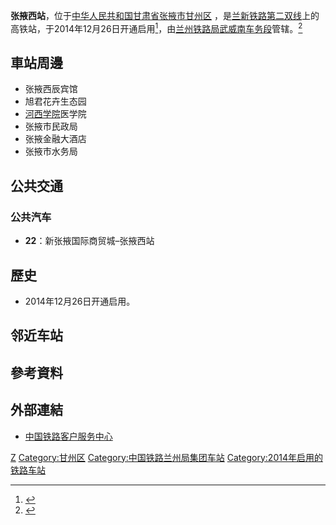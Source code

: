 {{refimprove|time=2015-02-03}}
{{Infobox China railway station
|车站名称 = 张掖西站
|图片 = 
|图片介绍 = 
|车站拼音 = Zhangyexi
|英文名称 = Zhangyexi Railway Station
|车站代码 = 41511
|电报码 = ZEJ
|拼音码 = ZYX
|车站位置 = [[甘肃省|甘肃省]][[张掖市|张掖市]][[甘州区|甘州区]] 
|坐标 = {{coord|38|55|19.08|N|100|25|33.53|E|display=inline,title}} 
|归属 = [[兰州铁路局|兰州铁路局]][[武威南车务段|武威南车务段]]
|线路 = [[兰新铁路第二双线|兰新铁路第二双线]] 
|车站等级 = [[二等站_(中铁)|二等站]]
|月台数目 =  
|站台面 = 
|股道数目 = 
}}
'''张掖西站'''，位于[[中华人民共和国|中华人民共和国]][[甘肃省|甘肃省]][[张掖市|张掖市]][[甘州区|甘州区]] ，是[[兰新铁路第二双线|兰新铁路第二双线]]上的高铁站，于2014年12月26日开通启用<ref>{{Cite web |url=http://china.cnr.cn/yaowen/20141226/t20141226_517220644.shtml |title=兰新高铁开通 青藏高原上开出第一列动车 |access-date=2018-02-05 |archive-date=2018-02-05 |archive-url=https://web.archive.org/web/20180205200212/http://china.cnr.cn/yaowen/20141226/t20141226_517220644.shtml |dead-url=no }}</ref>，由[[兰州铁路局|兰州铁路局]][[武威南车务段|武威南车务段]]管辖。<ref>{{Cite web |url=http://search.huochepiao.com/huochezhan/jieshao/4014.htm |title=张掖西火车站介绍 |access-date=2018-02-05 |archive-date=2018-02-05 |archive-url=https://web.archive.org/web/20180205185000/http://search.huochepiao.com/huochezhan/jieshao/4014.htm |dead-url=no }}</ref>

==車站周邊==
* 张掖西辰宾馆
* 旭君花卉生态园
* [[河西学院|河西学院]]医学院
* 张掖市民政局
* 张掖金融大酒店
* 张掖市水务局

==公共交通==
===公共汽车===
*'''22'''：新张掖国际商贸城–张掖西站
==歷史==
* 2014年12月26日开通启用。
==邻近车站==
{{start rail box|[[中国铁路|中国铁路]]}}
{{s-inop|[[民乐站_(甘肃省)|民乐站]]|{{站|兰州西}}方向}}
{{s-line|[[兰新铁路第二双线|兰新铁路第二双线]]<br />← 64km 张掖西站 35km →}}
{{s-inop|[[临泽南站|临泽南站]]|{{站|乌鲁木齐}}方向}}
{{s-end}}

==參考資料==
{{reflist}}
==外部連結==
* [http://www.12306.cn/mormhweb/ 中国铁路客户服务中心] {{Wayback|url=http://www.12306.cn/mormhweb/ |date=20180205163941 }}
{{China-rail-stub}}
{{兰新铁路第二双线}} 
{{兰张三四线铁路}}
{{甘肃省铁路}}
[[Category:张掖市铁路车站|Z]]
[[Category:甘州区|Category:甘州区]]
[[Category:中国铁路兰州局集团车站|Category:中国铁路兰州局集团车站]]
[[Category:2014年启用的铁路车站|Category:2014年启用的铁路车站]]